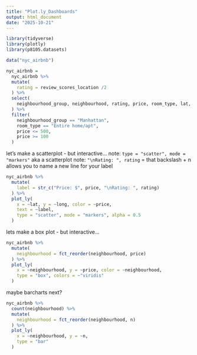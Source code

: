 ```yaml
---
title: "Plot.ly_Dashboards"
output: html_document
date: "2025-10-21"
---
```


```r
library(tidyverse)
library(plotly)
library(p8105.datasets)
```

```r
data("nyc_airbnb")

nyc_airbnb = 
  nyc_airbnb %>% 
  mutate(
    rating = review_scores_location /2
  ) %>% 
  select(
    neighbourhood_group, neighbourhood, rating, price, room_type, lat, long
  ) %>% 
  filter(
    neighbourhood_group == "Manhattan",
    room_type == "Entire home/apt",
    price <= 500,
    price >= 100
  )
```


let's make a scatterplot - but interactive...
note: `type = "scatter", mode = "markers"` aka a scatterplot
note: `"\nRating: ", rating` = that backslash + n allows you to name a new line for your label
```r
nyc_airbnb %>% 
  mutate(
    label = str_c("Price: $", price, "\nRating: ", rating)
  ) %>% 
  plot_ly(
    x = ~lat, y = ~long, color = ~price,
    text = ~label, 
    type = "scatter", mode = "markers", alpha = 0.5
  )
```

lets make a box plot - but interactive...
```r
nyc_airbnb %>%
  mutate(
    neighbourhood = fct_reorder(neighbourhood, price)
  ) %>% 
  plot_ly(
    x = ~neighbourhood, y = ~price, color = ~neighbourhood,
    type = "box", colors = ~"viridis"
  )
```

maybe barcharts next?
```r
nyc_airbnb %>% 
  count(neighbourhood) %>% 
  mutate(
    neighbourhood = fct_reorder(neighbourhood, n)
  ) %>% 
  plot_ly(
    x = ~neighbourhood, y = ~n,
    type = "bar"
  )
```

